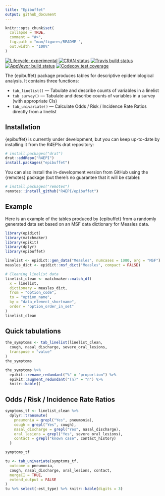 ```yaml
---
title: "Epibuffet"
output: github_document
---
```


<!-- README.md is generated from README.Rmd. Please edit that file -->

```r
knitr::opts_chunk$set(
  collapse = TRUE,
  comment = "#>",
  fig.path = "man/figures/README-",
  out.width = "100%"
)
```

<!-- badges: start -->
[![Lifecycle: experimental](https://img.shields.io/badge/lifecycle-experimental-orange.svg)](https://www.tidyverse.org/lifecycle/#experimental)
[![CRAN status](https://www.r-pkg.org/badges/version/epibuffet)](https://CRAN.R-project.org/package=epibuffet)
[![Travis build status](https://travis-ci.org/R4EPI/epibuffet.svg?branch=master)](https://travis-ci.org/R4EPI/epibuffet)
[![AppVeyor build status](https://ci.appveyor.com/api/projects/status/github/zkamvar/epibuffet?branch=master&svg=true)](https://ci.appveyor.com/project/zkamvar/epibuffet)
[![Codecov test coverage](https://codecov.io/gh/R4EPI/epibuffet/branch/master/graph/badge.svg)](https://codecov.io/gh/R4EPI/epibuffet?branch=master)
<!-- badges: end -->

The {epibuffet} package produces tables for descriptive epidemiological analysis.
It contains three functions:

 - `tab_linelist()` --- Tabulate and describe counts of variables in a linelist
 - `tab_survey()` --- Tabulate and describe counts of variables in a survey (with appropriate CIs)
 - `tab_univariate()` --- Calculate Odds / Risk / Incidence Rate Ratios directly from a linelist

## Installation

{epibuffet} is currently under development, but you can keep up-to-date by
installing it from the R4EPIs drat repository:

```r
# install.packages("drat")
drat::addRepo("R4EPI")
install.packages("epibuffet")
```

You can also install the in-development version from GitHub using the {remotes}
package (but there's no guarantee that it will be stable):

```r
# install.packages("remotes")
remotes::install_github("R4EPI/epibuffet") 
```

</details>
## Example

Here is an example of the tables produced by {epibuffet} from a randomly
generated data set based on an MSF data dictionary for Measles data. 

```r
library(epidict)
library(matchmaker)
library(epikit)
library(dplyr)
library(epibuffet)

linelist <- epidict::gen_data("Measles", numcases = 1000, org = "MSF")
measles_dict <- epidict::msf_dict("Measles", compact = FALSE)

# Cleaning linelist data
linelist_clean <- matchmaker::match_df(
  x = linelist,
  dictionary = measles_dict,
  from = "option_code",
  to = "option_name",
  by = "data_element_shortname",
  order = "option_order_in_set"
)
linelist_clean
```

## Quick tabulations

```r
the_symptoms <- tab_linelist(linelist_clean,
  cough, nasal_discharge, severe_oral_lesions,
  transpose = "value"
) 
the_symptoms
```

```r
the_symptoms %>%
  epikit::rename_redundant("%" = "proportion") %>%
  epikit::augment_redundant("(n)" = "n") %>%
  knitr::kable()
```

## Odds / Risk / Incidence Rate Ratios

```r
symptoms_tf <- linelist_clean %>%
  dplyr::transmute(
    pneumonia = grepl("Yes", pneumonia),
    cough = grepl("Yes", cough),
    nasal_discharge = grepl("Yes", nasal_discharge),
    oral_lesions = grepl("Yes", severe_oral_lesions),
    contact = grepl("known case", contact_history)
  ) 

symptoms_tf

tu <- tab_univariate(symptoms_tf, 
  outcome = pneumonia, 
  cough, nasal_discharge, oral_lesions, contact,
  mergeCI = TRUE,
  extend_output = FALSE
)
tu %>% select(-est_type) %>% knitr::kable(digits = 3)
```

